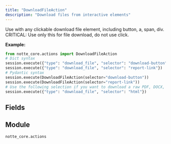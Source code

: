 ```yaml
---
title: "DownloadFileAction"
description: "Download files from interactive elements"
---
```


Use with any clickable download file element, including button, a, span, div. CRITICAL: Use only this for file download, do not use click.

**Example:**
```python
from notte_core.actions import DownloadFileAction
# Dict syntax
session.execute({"type": "download_file", "selector": "download-button"})
session.execute({"type": "download_file", "selector": "report-link"})
# Pydantic syntax
session.execute(DownloadFileAction(selector="download-button"))
session.execute(DownloadFileAction(selector="report-link"))
# Use the following selection if you want to download a raw PDF, DOCX, file.
session.execute({"type": "download_file", "selector": "html"})
```

## Fields

<ParamField path="type" type="Literal['download_file']" default="download_file">
</ParamField>

<ParamField path="category" type="str" default="Interaction Actions">
</ParamField>

<ParamField path="description" type="str" default="Download files from interactive elements. Use with any clickable element which triggers a download, including button, a, div. This action can also be used to download pages which are raw files (ex. PDF viewer). CRITICAL: Use only this for file download, DO NOT use click.">
</ParamField>

<ParamField path="id" type="str" required>
</ParamField>

<ParamField path="selector" type="UnionType[NodeSelectors, None]">
</ParamField>

<ParamField path="press_enter" type="UnionType[bool, None]">
</ParamField>

<ParamField path="text_label" type="UnionType[str, None]">
</ParamField>

<ParamField path="param" type="UnionType[ActionParameter, None]">
</ParamField>


## Module

`notte_core.actions`
